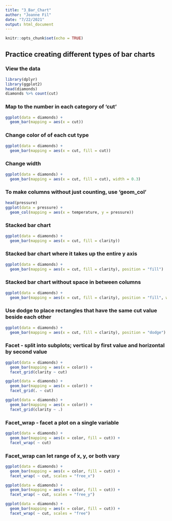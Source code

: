 ```yaml
---
title: "3_Bar_Chart"
author: "Joanne Fil"
date: "7/22/2021"
output: html_document
---
```


```r
knitr::opts_chunk$set(echo = TRUE)
```

## Practice creating different types of bar charts

### View the data

```r
library(dplyr)
library(ggplot2)
head(diamonds)
diamonds %>% count(cut)
```

### Map to the number in each category of 'cut'

```r
ggplot(data = diamonds) +
  geom_bar(mapping = aes(x = cut))
```

### Change color of of each cut type

```r
ggplot(data = diamonds) +
  geom_bar(mapping = aes(x = cut, fill = cut))
```

### Change width

```r
ggplot(data = diamonds) +
  geom_bar(mapping = aes(x = cut, fill = cut), width = 0.3)
```

### To make columns without just counting, use 'geom_col'

```r
head(pressure)
ggplot(data = pressure) +
  geom_col(mapping = aes(x = temperature, y = pressure))
```

### Stacked bar chart

```r
ggplot(data = diamonds) +
  geom_bar(mapping = aes(x = cut, fill = clarity))

```

### Stacked bar chart where it takes up the entire y axis

```r
ggplot(data = diamonds) +
  geom_bar(mapping = aes(x = cut, fill = clarity), position = "fill")
```

### Stacked bar chart without space in between columns

```r
ggplot(data = diamonds) +
  geom_bar(mapping = aes(x = cut, fill = clarity), position = "fill", width = 1)
```

### Use dodge to place rectangles that have the same cut value beside each other

```r
ggplot(data = diamonds) +
  geom_bar(mapping = aes(x = cut, fill = clarity), position = "dodge")
```

### Facet - split into subplots; vertical by first value and horizontal by second value

```r
ggplot(data = diamonds) +
  geom_bar(mapping = aes(x = color)) +
  facet_grid(clarity ~ cut)

ggplot(data = diamonds) +
  geom_bar(mapping = aes(x = color)) +
  facet_grid(. ~ cut)

ggplot(data = diamonds) +
  geom_bar(mapping = aes(x = color)) +
  facet_grid(clarity ~ .)
```

### Facet_wrap - facet a plot on a single variable

```r
ggplot(data = diamonds) +
  geom_bar(mapping = aes(x = color, fill = cut)) +
  facet_wrap( ~ cut)
```

### Facet_wrap can let range of x, y, or both vary

```r
ggplot(data = diamonds) +
  geom_bar(mapping = aes(x = color, fill = cut)) +
  facet_wrap( ~ cut, scales = "free_x")

ggplot(data = diamonds) +
  geom_bar(mapping = aes(x = color, fill = cut)) +
  facet_wrap( ~ cut, scales = "free_y")

ggplot(data = diamonds) +
  geom_bar(mapping = aes(x = color, fill = cut)) +
  facet_wrap( ~ cut, scales = "free")
```


